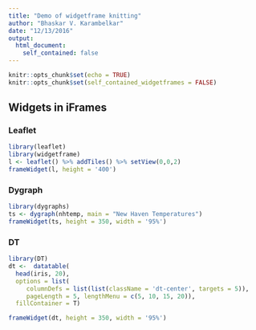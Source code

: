 ```yaml
---
title: "Demo of widgetframe knitting"
author: "Bhaskar V. Karambelkar"
date: "12/13/2016"
output: 
  html_document: 
    self_contained: false
---
```


```r
knitr::opts_chunk$set(echo = TRUE)
knitr::opts_chunk$set(self_contained_widgetframes = FALSE)
```

## Widgets in iFrames

### Leaflet

```r
library(leaflet)
library(widgetframe)
l <- leaflet() %>% addTiles() %>% setView(0,0,2)
frameWidget(l, height = '400')
```

### Dygraph

```r
library(dygraphs)
ts <- dygraph(nhtemp, main = "New Haven Temperatures")
frameWidget(ts, height = 350, width = '95%')
```

### DT

```r
library(DT)
dt <-  datatable(
  head(iris, 20), 
  options = list(
     columnDefs = list(list(className = 'dt-center', targets = 5)),
     pageLength = 5, lengthMenu = c(5, 10, 15, 20)),
  fillContainer = T)

frameWidget(dt, height = 350, width = '95%')
```
